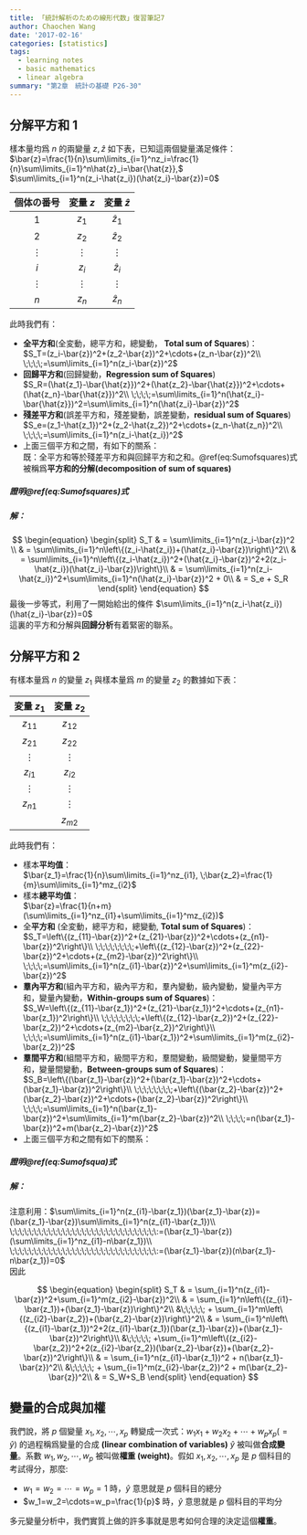 ```yaml
---
title: 「統計解析のための線形代数」復習筆記7
author: Chaochen Wang
date: '2017-02-16'
categories: [statistics]
tags:
  - learning notes
  - basic mathematics
  - linear algebra
summary: "第2章　統計の基礎 P26-30"
---
```


## 分解平方和 1

樣本量均爲 $n$ 的兩變量 $z, \hat{z}$ 如下表，已知這兩個變量滿足條件：<br>
$\bar{z}=\frac{1}{n}\sum\limits_{i=1}^nz_i=\frac{1}{n}\sum\limits_{i=1}^n\hat{z}_i=\bar{\hat{z}},$ <br>
$\sum\limits_{i=1}^n(z_i-\hat{z_i})(\hat{z_i}-\bar{z})=0$


| 個体の番号   | 変量 $z$ | 変量 $\hat{z}$ |
|:----------:|:--------:|:--------------:|
|    $1$     |  $z_1$   |  $\hat{z}_1$   |
|    $2$     |  $z_2$   |  $\hat{z}_2$   |
|  $\vdots$  | $\vdots$ |    $\vdots$    |
|    $i$     |  $z_i$   |  $\hat{z}_i$   |
|  $\vdots$  | $\vdots$ |    $\vdots$    |
|    $n$     |  $z_n$   |   $\hat{z}_n$   |


此時我們有：

  * **全平方和**(全変動，總平方和，總變動， **Total sum of Squares**)：<br>
    $S_T=(z_i-\bar{z})^2+(z_2-\bar{z})^2+\cdots+(z_n-\bar{z})^2\\
    \;\;\;\;=\sum\limits_{i=1}^n(z_i-\bar{z})^2$
  * **回歸平方和**(回歸變動，**Regression sum of Squares**)<br>
    $S_R=(\hat{z_1}-\bar{\hat{z}})^2+(\hat{z_2}-\bar{\hat{z}})^2+\cdots+(\hat{z_n}-\bar{\hat{z}})^2\\
    \;\;\;\;=\sum\limits_{i=1}^n(\hat{z_i}-\bar{\hat{z}})^2=\sum\limits_{i=1}^n(\hat{z_i}-\bar{z})^2$
  * **殘差平方和**(誤差平方和，殘差變動，誤差變動，**residual sum of Squares**)<br>
    $S_e=(z_1-\hat{z_1})^2+(z_2-\hat{z_2})^2+\cdots+(z_n-\hat{z_n})^2\\
    \;\;\;\;=\sum\limits_{i=1}^n(z_i-\hat{z_i})^2$
  * 上面三個平方和之間，有如下的關系：
  \begin{equation}
  S_T=S_R+S_e
  (\#eq:Sumofsquares)
  \end{equation}
  <br>
  既：全平方和等於殘差平方和與回歸平方和之和。\@ref(eq:Sumofsquares)式被稱爲**平方和的分解(decomposition of sum of squares)**

##### 證明\@ref(eq:Sumofsquares)式
##### 解：
$$
\begin{equation}
\begin{split}
S_T & = \sum\limits_{i=1}^n(z_i-\bar{z})^2 \\
& = \sum\limits_{i=1}^n\left\{(z_i-\hat{z_i})+(\hat{z_i}-\bar{z})\right\}^2\\
& = \sum\limits_{i=1}^n\left\{(z_i-\hat{z_i})^2+(\hat{z_i}-\bar{z})^2+2(z_i-\hat{z_i})(\hat{z_i}-\bar{z})\right\}\\
& = \sum\limits_{i=1}^n(z_i-\hat{z_i})^2+\sum\limits_{i=1}^n(\hat{z_i}-\bar{z})^2 + 0\\
& = S_e + S_R
\end{split}
\end{equation}
$$
最後一步等式，利用了一開始給出的條件 $\sum\limits_{i=1}^n(z_i-\hat{z_i})(\hat{z_i}-\bar{z})=0$<br>
這裏的平方和分解與**回歸分析**有着緊密的聯系。

## 分解平方和 2

有樣本量爲 $n$ 的變量 $z_1$ 與樣本量爲 $m$ 的變量 $z_2$ 的數據如下表：

| 変量 $z_1$ | 変量 $z_2$ |
|:----------:|:----------:|
|  $z_{11}$  |  $z_{12}$  |
|  $z_{21}$  |  $z_{22}$  |
|  $\vdots$  |  $\vdots$  |
|  $z_{i1}$  |  $z_{i2}$  |
|  $\vdots$  |  $\vdots$  |
|  $z_{n1}$  |  $\vdots$  |
|            |  $z_{m2}$  |

此時我們有：

* 樣本**平均值**： <br>
  $\bar{z_1}=\frac{1}{n}\sum\limits_{i=1}^nz_{i1}, \;\bar{z_2}=\frac{1}{m}\sum\limits_{i=1}^mz_{i2}$
* 樣本**總平均值**： <br>
  $\bar{z}=\frac{1}{n+m}(\sum\limits_{i=1}^nz_{i1}+\sum\limits_{i=1}^mz_{i2})$
* 全**平方和** (全変動，總平方和，總變動, **Total sum of Squares**)：<br>
  $S_T=\left\{(z_{11}-\bar{z})^2+(z_{21}-\bar{z})^2+\cdots+(z_{n1}-\bar{z})^2\right\}\\
  \;\;\;\;\;\;\;\;+\left\{(z_{12}-\bar{z})^2+(z_{22}-\bar{z})^2+\cdots+(z_{m2}-\bar{z})^2\right\}\\
  \;\;\;\;=\sum\limits_{i=1}^n(z_{i1}-\bar{z})^2+\sum\limits_{i=1}^m(z_{i2}-\bar{z})^2$
* **羣內平方和**(組內平方和，級內平方和，羣內變動，級內變動，變量內平方和，變量內變動，**Within-groups sum of Squares**)：<br>
  $S_W=\left\{(z_{11}-\bar{z_1})^2+(z_{21}-\bar{z_1})^2+\cdots+(z_{n1}-\bar{z_1})^2\right\}\\
  \;\;\;\;\;\;\;\;+\left\{(z_{12}-\bar{z_2})^2+(z_{22}-\bar{z_2})^2+\cdots+(z_{m2}-\bar{z_2})^2\right\}\\
  \;\;\;\;=\sum\limits_{i=1}^n(z_{i1}-\bar{z_1})^2+\sum\limits_{i=1}^m(z_{i2}-\bar{z_2})^2$
* **羣間平方和**(組間平方和，級間平方和，羣間變動，級間變動，變量間平方和，變量間變動，**Between-groups sum of Squares**)：<br>
$S_B=\left\{(\bar{z_1}-\bar{z})^2+(\bar{z_1}-\bar{z})^2+\cdots+(\bar{z_1}-\bar{z})^2\right\}\\
\;\;\;\;\;\;\;\;+\left\{(\bar{z_2}-\bar{z})^2+(\bar{z_2}-\bar{z})^2+\cdots+(\bar{z_2}-\bar{z})^2\right\}\\
\;\;\;\;=\sum\limits_{i=1}^n(\bar{z_1}-\bar{z})^2+\sum\limits_{i=1}^m(\bar{z_2}-\bar{z})^2\\
\;\;\;\;=n(\bar{z_1}-\bar{z})^2+m(\bar{z_2}-\bar{z})^2$
* 上面三個平方和之間有如下的關系：
\begin{equation}
S_T=S_W+S_B
(\#eq:Sumofsqua)
\end{equation}

##### 證明\@ref(eq:Sumofsqua)式
##### 解：
注意利用：$\sum\limits_{i=1}^n(z_{i1}-\bar{z_1})(\bar{z_1}-\bar{z})=(\bar{z_1}-\bar{z})\sum\limits_{i=1}^n(z_{i1}-\bar{z_1})\\
\;\;\;\;\;\;\;\;\;\;\;\;\;\;\;\;\;\;\;\;\;\;\;\;\;\;\;\;\;\;\:=(\bar{z_1}-\bar{z})(\sum\limits_{i=1}^nz_{i1}-n\bar{z_1})\\
\;\;\;\;\;\;\;\;\;\;\;\;\;\;\;\;\;\;\;\;\;\;\;\;\;\;\;\;\;\;\:=(\bar{z_1}-\bar{z})(n\bar{z_1}-n\bar{z_1})=0$<br>因此<br>

$$
\begin{equation}
\begin{split}
S_T & = \sum_{i=1}^n(z_{i1}-\bar{z})^2+\sum_{i=1}^m(z_{i2}-\bar{z})^2\\
& = \sum_{i=1}^n\left\{(z_{i1}-\bar{z_1})+(\bar{z_1}-\bar{z})\right\}^2\\
&\;\;\;\;\; + \sum_{i=1}^m\left\{(z_{i2}-\bar{z_2})+(\bar{z_2}-\bar{z})\right\}^2\\
& = \sum_{i=1}^n\left\{(z_{i1}-\bar{z_1})^2+2(z_{i1}-\bar{z_1})(\bar{z_1}-\bar{z})+(\bar{z_1}-\bar{z})^2\right\}\\
&\;\;\;\;\; +\sum_{i=1}^m\left\{(z_{i2}-\bar{z_2})^2+2(z_{i2}-\bar{z_2})(\bar{z_2}-\bar{z})+(\bar{z_2}-\bar{z})^2\right\}\\
& = \sum_{i=1}^n(z_{i1}-\bar{z_1})^2 + n(\bar{z_1}-\bar{z})^2\\
&\;\;\;\;\; + \sum_{i=1}^m(z_{i2}-\bar{z_2})^2 + m(\bar{z_2}-\bar{z})^2\\
& = S_W+S_B
\end{split}
\end{equation}
$$

## 變量的合成與加權

我們說，將 $p$ 個變量 $x_1,x_2,\cdots,x_p$ 轉變成一次式：$w_1x_1+w_2x_2+\cdots+w_px_p (=\hat{y})$ 的過程稱爲變量的合成 **(linear combination of variables)** $\hat{y}$ 被叫做**合成變量**。系數 $w_1,w_2,\cdots,w_p$ 被叫做**權重 (weight)**。假如 $x_1,x_2,\cdots,x_p$ 是 $p$ 個科目的考試得分，那麼:

* $w_1=w_2=\cdots=w_p=1$ 時，$\hat{y}$ 意思就是 $p$ 個科目的總分
* $w_1=w_2=\cdots=w_p=\frac{1}{p}$ 時，$\hat{y}$ 意思就是 $p$ 個科目的平均分

多元變量分析中，我們實質上做的許多事就是思考如何合理的決定這個**權重**。
